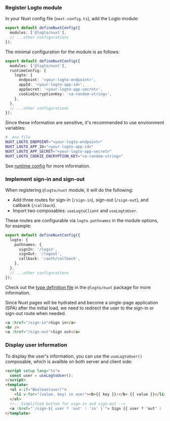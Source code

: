 
<AssumingUrl />

### Register Logto module

In your Nuxt config file (`next.config.ts`), add the Logto module:

```ts
export default defineNuxtConfig({
  modules: ['@logto/nuxt'],
  // ...other configurations
});
```

The minimal configuration for the module is as follows:

```ts
export default defineNuxtConfig({
  modules: ['@logto/nuxt'],
  runtimeConfig: {
    logto: {
      endpoint: '<your-logto-endpoint>',
      appId: '<your-logto-app-id>',
      appSecret: '<your-logto-app-secret>',
      cookieEncryptionKey: '<a-random-string>',
    },
  },
  // ...other configurations
});
```

Since these information are sensitive, it's recommended to use environment variables:

```bash
# .env file
NUXT_LOGTO_ENDPOINT="<your-logto-endpoint>"
NUXT_LOGTO_APP_ID="<your-logto-app-id>"
NUXT_LOGTO_APP_SECRET="<your-logto-app-secret>"
NUXT_LOGTO_COOKIE_ENCRYPTION_KEY="<a-random-string>"
```

See [runtime config](https://nuxt.com/docs/guide/going-further/runtime-config) for more information.

### Implement sign-in and sign-out

<SignInFlowSummary />

<WebConfigureRedirectUris />

When registering `@logto/nuxt` module, it will do the following:

- Add three routes for sign-in (`/sign-in`), sign-out (`/sign-out`), and callback (`/callback`).
- Import two composables: `useLogtoClient` and `useLogtoUser`.

These routes are configurable via `logto.pathnames` in the module options, for example:

```ts
export default defineNuxtConfig({
  logto: {
    pathnames: {
      signIn: '/login',
      signOut: '/logout',
      callback: '/auth/callback',
    },
  },
  // ...other configurations
});
```

Check out the [type definition file](https://github.com/logto-io/js/blob/HEAD/packages/nuxt/src/runtime/utils/types.ts) in the `@logto/nuxt` package for more information.

Since Nuxt pages will be hydrated and become a single-page application (SPA) after the initial load, we need to redirect the user to the sign-in or sign-out route when needed.

```html
<a :href="/sign-in">Sign in</a>
<br />
<a :href="/sign-out">Sign out</a>
```

### Display user information

To display the user's information, you can use the `useLogtoUser()` composable, which is availble on both server and client side:

```html
<script setup lang="ts">
  const user = useLogtoUser();
</script>
<template>
  <ul v-if="Boolean(user)">
    <li v-for="(value, key) in user"><b>{{ key }}:</b> {{ value }}</li>
  </ul>
  <!-- Simplified button for sign-in and sign-out -->
  <a :href="`/sign-${ user ? 'out' : 'in' }`"> Sign {{ user ? 'out' : 'in' }} </a>
</template>
```

<Checkpoint />

